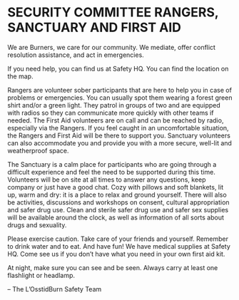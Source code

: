 # SECURITY COMMITTEE RANGERS, SANCTUARY AND FIRST AID {-}

We are Burners, we care for our community. We mediate, offer conflict resolution assistance, and act in emergencies. 

If you need help, you can find us at Safety HQ. You can find the location on the map.

Rangers are volunteer sober participants that are here to help you in case of problems or emergencies. You can usually spot them wearing a forest green shirt and/or a green light. They patrol in groups of two and are equipped with radios so they can communicate more quickly with other teams if needed. The First Aid volunteers are on call and can be reached by radio, especially via the Rangers. If you feel caught in an uncomfortable situation, the Rangers and First Aid will be there to support you. Sanctuary volunteers can also accommodate you and provide you with a more secure, well-lit and weatherproof space.

The Sanctuary is a calm place for participants who are going through a difficult experience and feel the need to be supported during this time. Volunteers will be on site at all times to answer any questions, keep company or just have a good chat. Cozy with pillows and soft blankets, lit up, warm and dry: it is a place to relax and ground yourself. There will also be activities, discussions and workshops on consent, cultural appropriation and safer drug use. Clean and sterile safer drug use and safer sex supplies will be available around the clock, as well as information of all sorts about drugs and sexuality.

Please exercise caution. Take care of your friends and yourself. Remember to drink water and to eat. And have fun!
We have medical supplies at Safety HQ. Come see us if you don’t have what you need in your own first aid kit.

At night, make sure you can see and be seen. Always  carry at least one flashlight or headlamp.

-- The L’OsstidBurn Safety Team


